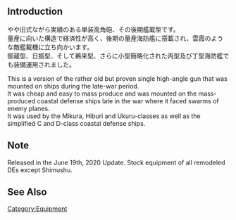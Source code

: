 {{EquipmentInfo}}
==Introduction==
やや旧式ながら実績のある単装高角砲、その後期艦載型です。<br>量産に向いた構造で経済性が高く、後期の量産海防艦に搭載され、雲霞のような敵艦載機に立ち向かいます。<br>御蔵型、日振型、そして鵜来型、さらに小型簡略化された丙型及び丁型海防艦でも装備運用されました。

This is a version of the rather old but proven single high-angle gun that was mounted on ships during the late-war period.<br>
It was cheap and easy to mass produce and was mounted on the mass-produced coastal defense ships late in the war where it faced swarms of enemy planes.<br>
It was used by the Mikura, Hiburi and Ukuru-classes as well as the simplified C and D-class coastal defense ships.

==Note==
Released in the June 19th, 2020 Update. Stock equipment of all remodeled DEs except Shimushu.

==See Also==
{{Equipmentlist}}
[[Category:Equipment]]
